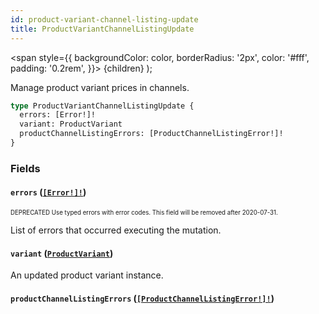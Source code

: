```yaml
---
id: product-variant-channel-listing-update
title: ProductVariantChannelListingUpdate
---
```


<span
style={{
      backgroundColor: color,
      borderRadius: '2px',
      color: '#fff',
      padding: '0.2rem',
    }}>
{children}
</span>
);

Manage product variant prices in channels.

```graphql
type ProductVariantChannelListingUpdate {
  errors: [Error!]!
  variant: ProductVariant
  productChannelListingErrors: [ProductChannelListingError!]!
}
```

### Fields

#### `errors` ([`[Error!]!`](/api-reference/objects/error.mdx))

<sub><sup><Tag color="#ffba00">DEPRECATED</Tag> Use typed errors with error codes. This field will be removed after 2020-07-31.</sup></sub>

List of errors that occurred executing the mutation.

#### `variant` ([`ProductVariant`](/api-reference/objects/product-variant.mdx))

An updated product variant instance.

#### `productChannelListingErrors` ([`[ProductChannelListingError!]!`](/api-reference/objects/product-channel-listing-error.mdx))
